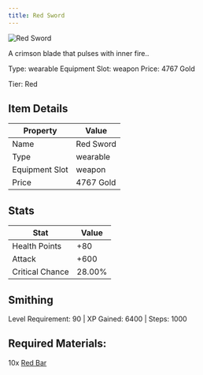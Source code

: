 ```yaml
---
title: Red Sword
---
```


<div className="flex items-start gap-6 mb-8">
  <div className="flex-shrink-0">
    <img src="/assets/resources/crafting/weapons/swords/red_sword.png" alt="Red Sword" className="w-24 h-24 border rounded-lg" />
  </div>
  <div className="flex-1">
    <div className="space-y-2">
      <p className="text-lg text-muted-foreground">A crimson blade that pulses with inner fire..</p>
      <div className="flex flex-wrap gap-4 text-sm">
        <span className="px-2 py-1 bg-green-100 dark:bg-green-900 rounded-md">
          Type: wearable
        </span>
        <span className="px-2 py-1 bg-purple-100 dark:bg-purple-900 rounded-md">
          Equipment Slot: weapon
        </span>
        <span className="px-2 py-1 bg-yellow-100 dark:bg-yellow-900 rounded-md">
          Price: 4767 Gold
        </span>
      </div>
      <p className="text-sm font-medium">Tier: Red</p>
    </div>
  </div>
</div>

## Item Details
| Property | Value |
|----------|-------|
| Name | Red Sword |
| Type | wearable |
| Equipment Slot | weapon |
| Price | 4767 Gold |

## Stats
| Stat | Value |
|------|-------|
| Health Points | +80 |
| Attack | +600 |
| Critical Chance | 28.00% |

## Smithing
Level Requirement: 90 | XP Gained: 6400 | Steps: 1000

## Required Materials:
10x [Red Bar](/docs/resources/individual/red_bar)

